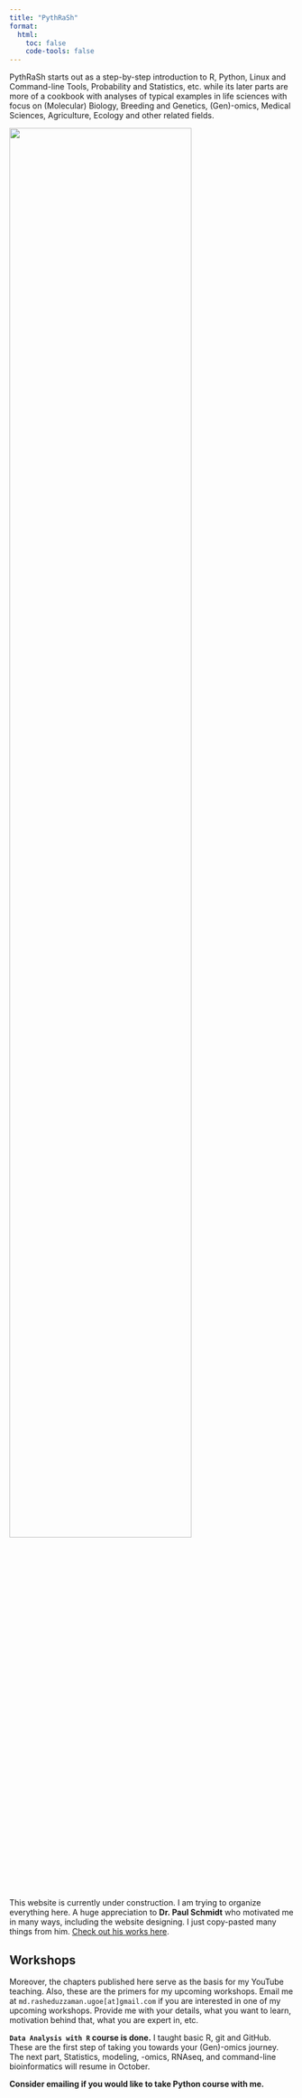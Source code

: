 ```yaml
---
title: "PythRaSh"
format:
  html:
    toc: false
    code-tools: false
---
```


PythRaSh starts out as a step-by-step introduction to R, Python, Linux and Command-line Tools, Probability and Statistics, etc. while its later parts are more of a cookbook with analyses of typical examples in life sciences with focus on (Molecular) Biology, Breeding and Genetics, (Gen)-omics, Medical Sciences, Agriculture, Ecology and other related fields.

::: text-center
![](img/page2.jpeg){width="80%"}
:::

::: callout-important
This website is currently under construction. I am trying to organize everything here. A huge appreciation to **Dr. Paul Schmidt** who motivated me in many ways, including the website designing. I just copy-pasted many things from him. [Check out his works here](https://schmidtpaul.github.io).
:::

## Workshops

Moreover, the chapters published here serve as the basis for my YouTube teaching. Also, these are the primers for my upcoming workshops. Email me at `md.rasheduzzaman.ugoe[at]gmail.com` if you are interested in one of my upcoming workshops. Provide me with your details, what you want to learn, motivation behind that, what you are expert in, etc.  

**`Data Analysis with R` course is done.** I taught basic R, git and GitHub. These are the first step of taking you towards your (Gen)-omics journey. The next part, Statistics, modeling, -omics, RNAseq, and command-line bioinformatics will resume in October.  

**Consider emailing if you would like to take Python course with me.** 